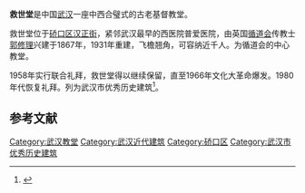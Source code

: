 {{Infobox historic site
| 公布 = yes
| name = 基督教救世堂
| location = [[湖北省|湖北省]][[武汉市|武汉市]][[硚口区|硚口区]]
| designation1 = 武汉市优秀历史建筑
| designation1_number = 302867
| designation1_free1name = 时代
| designation1_free1value = 1867年
| designation1_free2name = 等级
| designation1_free2value = 二级保护
}}
'''救世堂'''是中国[[武汉|武汉]]一座中西合璧式的古老基督教堂。

救世堂位于[[硚口区|硚口区]][[汉正街|汉正街]]，紧邻武汉最早的西医院普爱医院，由英国[[循道会|循道会]]传教士[[郭修理|郭修理]]兴建于1867年，1931年重建，飞檐翘角，可容纳近千人。为循道会的中心教堂。

1958年实行联合礼拜，救世堂得以继续保留，直至1966年文化大革命爆发。1980年代恢复礼拜。列为武汉市优秀历史建筑<ref>{{cite web |url=http://www.whfg.gov.cn/upload_files/whfcj/contents/229/16725.html |language=zh |title=武汉市139处优秀历史建筑名单 |publisher=武汉市住房保障和房屋管理局 |date= |accessdate=2011年6月12日 |deadurl=yes |archiveurl=https://web.archive.org/web/20120526085349/http://www.whfg.gov.cn/upload_files/whfcj/contents/229/16725.html |archivedate=2012年5月26日 }}</ref>。

==参考文献==
{{reflist}}

{{武汉基督宗教教堂}}

[[Category:武汉教堂|Category:武汉教堂]]
[[Category:武汉近代建筑|Category:武汉近代建筑]]
[[Category:硚口区|Category:硚口区]]
[[Category:武汉市优秀历史建筑|Category:武汉市优秀历史建筑]]